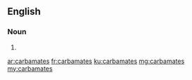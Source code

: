 ==English==

===Noun===
{{head|en}}

# {{plural of|carbamate}}

[[ar:carbamates]]
[[fr:carbamates]]
[[ku:carbamates]]
[[mg:carbamates]]
[[my:carbamates]]